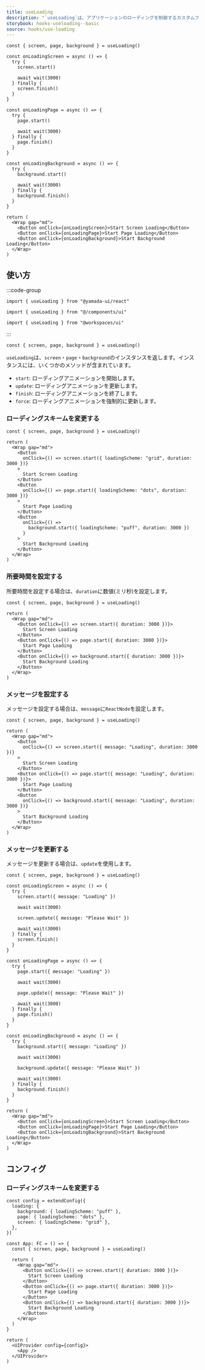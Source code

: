 ```yaml
---
title: useLoading
description: "`useLoading`は、アプリケーションのローディングを制御するカスタムフックです。"
storybook: hooks-useloading--basic
source: hooks/use-loading
---
```


```tsx preview functional client
const { screen, page, background } = useLoading()

const onLoadingScreen = async () => {
  try {
    screen.start()

    await wait(3000)
  } finally {
    screen.finish()
  }
}

const onLoadingPage = async () => {
  try {
    page.start()

    await wait(3000)
  } finally {
    page.finish()
  }
}

const onLoadingBackground = async () => {
  try {
    background.start()

    await wait(3000)
  } finally {
    background.finish()
  }
}

return (
  <Wrap gap="md">
    <Button onClick={onLoadingScreen}>Start Screen Loading</Button>
    <Button onClick={onLoadingPage}>Start Page Loading</Button>
    <Button onClick={onLoadingBackground}>Start Background Loading</Button>
  </Wrap>
)
```

## 使い方

:::code-group

```tsx [package]
import { useLoading } from "@yamada-ui/react"
```

```tsx [alias]
import { useLoading } from "@/components/ui"
```

```tsx [monorepo]
import { useLoading } from "@workspaces/ui"
```

:::

```tsx
const { screen, page, background } = useLoading()
```

`useLoading`は、`screen`・`page`・`background`のインスタンスを返します。インスタンスには、いくつかのメソッドが含まれています。

- `start`: ローディングアニメーションを開始します。
- `update`: ローディングアニメーションを更新します。
- `finish`: ローディングアニメーションを終了します。
- `force`: ローディングアニメーションを強制的に更新します。

### ローディングスキームを変更する

```tsx preview functional client
const { screen, page, background } = useLoading()

return (
  <Wrap gap="md">
    <Button
      onClick={() => screen.start({ loadingScheme: "grid", duration: 3000 })}
    >
      Start Screen Loading
    </Button>
    <Button
      onClick={() => page.start({ loadingScheme: "dots", duration: 3000 })}
    >
      Start Page Loading
    </Button>
    <Button
      onClick={() =>
        background.start({ loadingScheme: "puff", duration: 3000 })
      }
    >
      Start Background Loading
    </Button>
  </Wrap>
)
```

### 所要時間を設定する

所要時間を設定する場合は、`duration`に数値(ミリ秒)を設定します。

```tsx preview functional client
const { screen, page, background } = useLoading()

return (
  <Wrap gap="md">
    <Button onClick={() => screen.start({ duration: 3000 })}>
      Start Screen Loading
    </Button>
    <Button onClick={() => page.start({ duration: 3000 })}>
      Start Page Loading
    </Button>
    <Button onClick={() => background.start({ duration: 3000 })}>
      Start Background Loading
    </Button>
  </Wrap>
)
```

### メッセージを設定する

メッセージを設定する場合は、`message`に`ReactNode`を設定します。

```tsx preview functional client
const { screen, page, background } = useLoading()

return (
  <Wrap gap="md">
    <Button
      onClick={() => screen.start({ message: "Loading", duration: 3000 })}
    >
      Start Screen Loading
    </Button>
    <Button onClick={() => page.start({ message: "Loading", duration: 3000 })}>
      Start Page Loading
    </Button>
    <Button
      onClick={() => background.start({ message: "Loading", duration: 3000 })}
    >
      Start Background Loading
    </Button>
  </Wrap>
)
```

### メッセージを更新する

メッセージを更新する場合は、`update`を使用します。

```tsx preview functional client
const { screen, page, background } = useLoading()

const onLoadingScreen = async () => {
  try {
    screen.start({ message: "Loading" })

    await wait(3000)

    screen.update({ message: "Please Wait" })

    await wait(3000)
  } finally {
    screen.finish()
  }
}

const onLoadingPage = async () => {
  try {
    page.start({ message: "Loading" })

    await wait(3000)

    page.update({ message: "Please Wait" })

    await wait(3000)
  } finally {
    page.finish()
  }
}

const onLoadingBackground = async () => {
  try {
    background.start({ message: "Loading" })

    await wait(3000)

    background.update({ message: "Please Wait" })

    await wait(3000)
  } finally {
    background.finish()
  }
}

return (
  <Wrap gap="md">
    <Button onClick={onLoadingScreen}>Start Screen Loading</Button>
    <Button onClick={onLoadingPage}>Start Page Loading</Button>
    <Button onClick={onLoadingBackground}>Start Background Loading</Button>
  </Wrap>
)
```

## コンフィグ

### ローディングスキームを変更する

```tsx preview functional client
const config = extendConfig({
  loading: {
    background: { loadingScheme: "puff" },
    page: { loadingScheme: "dots" },
    screen: { loadingScheme: "grid" },
  },
})

const App: FC = () => {
  const { screen, page, background } = useLoading()

  return (
    <Wrap gap="md">
      <Button onClick={() => screen.start({ duration: 3000 })}>
        Start Screen Loading
      </Button>
      <Button onClick={() => page.start({ duration: 3000 })}>
        Start Page Loading
      </Button>
      <Button onClick={() => background.start({ duration: 3000 })}>
        Start Background Loading
      </Button>
    </Wrap>
  )
}

return (
  <UIProvider config={config}>
    <App />
  </UIProvider>
)
```
